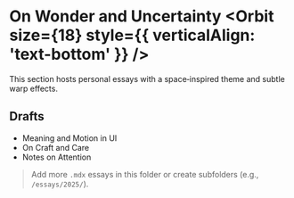 
# On Wonder and Uncertainty <Orbit size={18} style={{ verticalAlign: 'text-bottom' }} />

This section hosts personal essays with a space‑inspired theme and subtle warp effects.

## Drafts

- Meaning and Motion in UI
- On Craft and Care
- Notes on Attention

> Add more `.mdx` essays in this folder or create subfolders (e.g., `/essays/2025/`).

